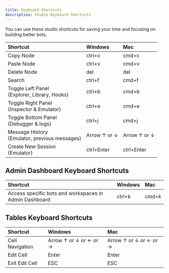 ```yaml
---
title: Keyboard Shortcuts
description: Studio Keyboard Shortcuts
---
```


You can use these studio shortcuts for saving your time and focusing on building better bots.

| Shortcut                                             | Windows      | Mac          |
| :--------------------------------------------------- | :----------- | :----------- |
| Copy Node                                            | ctrl+c       | cmd+c        |
| Paste Node                                           | ctrl+v       | cmd+v        |
| Delete Node                                          | del          | del          |
| Search                                               | ctrl+f       | cmd+f        |
| Toggle Left Panel <br /> (Explorer, Library, Hooks)  | ctrl+b       | cmd+b        |
| Toggle Right Panel <br /> (Inspector & Emulator)     | ctrl+e       | cmd+e        |
| Toggle Bottom Panel <br /> (Debugger & logs)         | ctrl+j       | cmd+j        |
| Message History <br /> (Emulator, previous messages) | Arrow ↑ or ↓ | Arrow ↑ or ↓ |
| Create New Session <br /> (Emulator)                 | ctrl+Enter   | ctrl+Enter   |

## Admin Dashboard Keyboard Shortcuts

| Shortcut                                               | Windows | Mac   |
| :----------------------------------------------------- | :------ | :---- |
| Access specific bots and workspaces in Admin Dashboard | ctrl+k  | cmd+k |

## Tables Keyboard Shortcuts

| Shortcut        | Windows                | Mac                    |
| :-------------- | :--------------------- | :--------------------- |
| Cell Navigation | Arrow ↑ or ↓ or ← or → | Arrow ↑ or ↓ or ← or → |
| Edit Cell       | Enter                  | Enter                  |
| Exit Edit Cell  | ESC                    | ESC                    |
